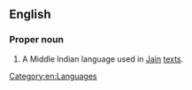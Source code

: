 ==English==

===Proper noun===
{{en-proper noun}}

# A Middle Indian language used in [[Jain]] [[text]]s.

[[Category:en:Languages]]